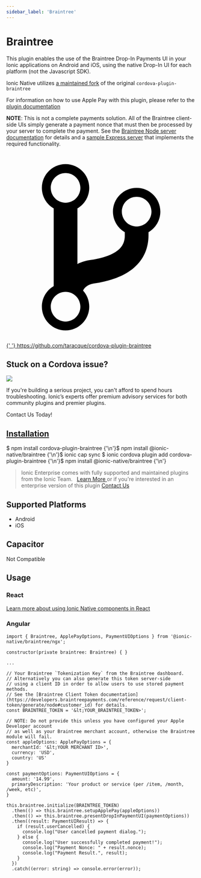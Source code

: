 ```yaml
---
sidebar_label: 'Braintree'
---
```



# Braintree

This plugin enables the use of the Braintree Drop-In Payments UI in your Ionic applications on Android and iOS, using the native Drop-In UI for each platform (not the Javascript SDK).

Ionic Native utilizes [a maintained fork](https://github.com/taracque/cordova-plugin-braintree) of the original `cordova-plugin-braintree`

For information on how to use Apple Pay with this plugin, please refer to the [plugin documentation](https://github.com/Taracque/cordova-plugin-braintree#apple-pay-ios-only)

**NOTE**: This is not a complete payments solution. All of the Braintree client-side UIs simply generate a payment nonce that must then be processed by your server to complete the payment.
See the [Braintree Node server documentation](https://developers.braintreepayments.com/start/hello-server/node) for details and a [sample Express server](https://github.com/braintree/braintree_express_example) that implements the required functionality.

<p>
  <a href="https://github.com/taracque/cordova-plugin-braintree" target="_blank" rel="noopener" className="git-link">
    <svg viewBox="0 0 512 512">
      <path d="M416 160c0-35.3-28.7-64-64-64s-64 28.7-64 64c0 23.7 12.9 44.3 32 55.4v8.6c0 19.9-7.8 33.7-25.3 44.9-15.4 9.8-38.1 17.1-67.5 21.5-14 2.1-25.7 6-35.2 10.7V151.4c19.1-11.1 32-31.7 32-55.4 0-35.3-28.7-64-64-64S96 60.7 96 96c0 23.7 12.9 44.3 32 55.4v209.2c-19.1 11.1-32 31.7-32 55.4 0 35.3 28.7 64 64 64s64-28.7 64-64c0-16.6-6.3-31.7-16.7-43.1 1.9-4.9 9.7-16.3 29.4-19.3 38.8-5.8 68.9-15.9 92.3-30.8 36-22.8 55-57 55-98.8v-8.6c19.1-11.1 32-31.7 32-55.4zM160 56c22.1 0 40 17.9 40 40s-17.9 40-40 40-40-17.9-40-40 17.9-40 40-40zm0 400c-22.1 0-40-17.9-40-40s17.9-40 40-40 40 17.9 40 40-17.9 40-40 40zm192-256c-22.1 0-40-17.9-40-40s17.9-40 40-40 40 17.9 40 40-17.9 40-40 40z"></path>
    </svg>{' '}
    https://github.com/taracque/cordova-plugin-braintree
  </a>
</p>

<h2>Stuck on a Cordova issue?</h2>
<DocsCard
  className="cordova-ee-card"
  header="Don't waste precious time on plugin issues."
  href="https://ionicframework.com/sales?product_of_interest=Ionic%20Native"
>
  <div>
    <img src={require('./_assets/img/native-cordova-bot.png').default} class="cordova-ee-img" />
    <p>
      If you're building a serious project, you can't afford to spend hours troubleshooting. Ionic’s experts offer
      premium advisory services for both community plugins and premier plugins.
    </p>
    <DocsButton className="native-ee-detail">Contact Us Today!</DocsButton>
  </div>
</DocsCard>

<h2 id="installation">
  <a href="#installation">Installation</a>
</h2>
<Tabs
  groupId="runtime"
  defaultValue="Capacitor"
  values={[
    { value: 'Capacitor', label: 'Capacitor' },
    { value: 'Cordova', label: 'Cordova' },
    { value: 'Enterprise', label: 'Enterprise' },
  ]}
>
  <TabItem value="Capacitor">
    <CodeBlock className="language-shell">
      $ npm install cordova-plugin-braintree {'\n'}$ npm install @ionic-native/braintree {'\n'}$ ionic cap sync
    </CodeBlock>
  </TabItem>
  <TabItem value="Cordova">
    <CodeBlock className="language-shell">
      $ ionic cordova plugin add cordova-plugin-braintree {'\n'}$ npm install @ionic-native/braintree {'\n'}
    </CodeBlock>
  </TabItem>
  <TabItem value="Enterprise">
    <blockquote>
      Ionic Enterprise comes with fully supported and maintained plugins from the Ionic Team. &nbsp;
      <a class="btn" href="https://ionic.io/docs/premier-plugins">
        Learn More
      </a> or if you're interested in an enterprise version of this plugin <a
        class="btn"
        href="https://ionicframework.com/sales?product_of_interest=Ionic%20Enterprise%20Engine"
      >
        Contact Us
      </a>
    </blockquote>
  </TabItem>
</Tabs>

## Supported Platforms

- Android
- iOS

## Capacitor

Not Compatible

## Usage

### React

[Learn more about using Ionic Native components in React](../native-community.mdx#react)

### Angular

```tsx
import { Braintree, ApplePayOptions, PaymentUIOptions } from '@ionic-native/braintree/ngx';

constructor(private braintree: Braintree) { }

...

// Your Braintree `Tokenization Key` from the Braintree dashboard.
// Alternatively you can also generate this token server-side
// using a client ID in order to allow users to use stored payment methods.
// See the [Braintree Client Token documentation](https://developers.braintreepayments.com/reference/request/client-token/generate/node#customer_id) for details.
const BRAINTREE_TOKEN = '&lt;YOUR_BRAINTREE_TOKEN>';

// NOTE: Do not provide this unless you have configured your Apple Developer account
// as well as your Braintree merchant account, otherwise the Braintree module will fail.
const appleOptions: ApplePayOptions = {
  merchantId: '&lt;YOUR MERCHANT ID>',
  currency: 'USD',
  country: 'US'
}

const paymentOptions: PaymentUIOptions = {
  amount: '14.99',
  primaryDescription: 'Your product or service (per /item, /month, /week, etc)',
}

this.braintree.initialize(BRAINTREE_TOKEN)
  .then(() => this.braintree.setupApplePay(appleOptions))
  .then(() => this.braintree.presentDropInPaymentUI(paymentOptions))
  .then((result: PaymentUIResult) => {
    if (result.userCancelled) {
      console.log("User cancelled payment dialog.");
    } else {
      console.log("User successfully completed payment!");
      console.log("Payment Nonce: " + result.nonce);
      console.log("Payment Result.", result);
    }
  })
  .catch((error: string) => console.error(error));

```
